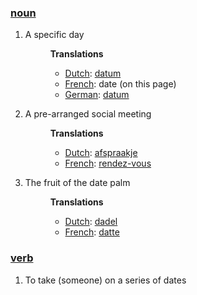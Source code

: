 ===[[noun]]===
#A specific day
#:'''Translations'''
#:*[[Dutch]]: [[datum]]
#:*[[French]]: date (on this page)
#:*[[German]]: [[datum]]
#A pre-arranged social meeting
#:'''Translations'''
#:*[[Dutch]]: [[afspraakje]]
#:*[[French]]: [[rendez-vous]]
#The fruit of the date palm
#:'''Translations'''
#:*[[Dutch]]: [[dadel]]
#:*[[French]]: [[datte]]

===[[verb]]===
#To take (someone) on a series of dates